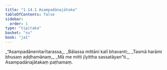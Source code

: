 ```yaml
---
title: "1.14.1 Asampadānajātaka"
tableOfContents: false
sidebar:
  order: 1
type: "tipitaka"
basket: "su"
book: "ja1"
---
```



<DynamicBreadcrumb />

<Division number="131" book="ja1" bookNo="22" page="30">

<Paragraph number="291" type="verses" book="ja1">
_“Asampadānenitarītarassa,_  
_Bālassa mittāni kalī bhavanti;_  
_Tasmā harāmi bhusaṃ aḍḍhamānaṃ,_  
_Mā me mitti jīyittha sassatāyan”ti._  


</Paragraph>
</Division>

<Paragraph number="292" type="center" book="ja1">
Asampadānajātakaṃ paṭhamaṃ.
</Paragraph>